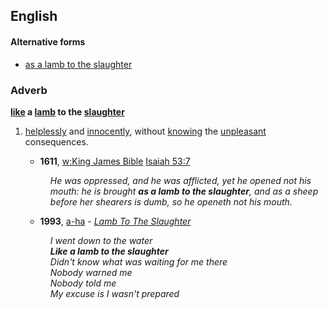 ==English==

====Alternative forms====
* [[as a lamb to the slaughter]]

===Adverb===
'''[[like]] a [[lamb]] to the [[slaughter]]'''

# {{simile}} [[helplessly]] and [[innocently]], without [[knowing]] the [[unpleasant]] consequences.
#* '''1611''', [[w:King James Bible]] [[s:Bible (King James)/Isaiah|Isaiah 53:7]]
#: ''He was oppressed, and he was afflicted, yet he opened not his mouth: he is brought '''as a lamb to the slaughter''', and as a sheep before her shearers is dumb, so he openeth not his mouth.''
#* '''1993''', [[w:a-ha|a-ha]] - ''[[w:Memorial Beach|Lamb To The Slaughter]]''
#: ''I went down to the water''
#: '''''Like a lamb to the slaughter'''''
#: ''Didn't know what was waiting for me there''
#: ''Nobody warned me''
#: ''Nobody told me''
#: ''My excuse is I wasn't prepared''